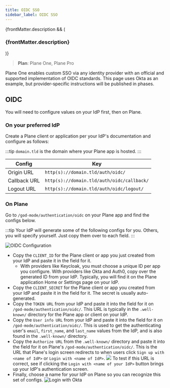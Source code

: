 ```yaml
---
title: OIDC SSO
sidebar_label: OIDC SSO
---
```


{frontMatter.description && (
  <h3 className="description">{frontMatter.description}</h3>
)}

> **Plan**: Plane One, Plane Pro

Plane One enables custom SSO via any identity provider with an official and supported
implementation of OIDC standards. This page uses Okta as an example, but
provider-specific instructions will be published in phases.

## OIDC

You will need to configure values on your IdP first, then on Plane.

### On your preferred IdP

Create a Plane client or application per your IdP's documentation and configure as
follows:

:::tip
`domain.tld` is the domain where your Plane app is hosted.
:::

| **Config**   | **Key**                                    |
| ------------ | ------------------------------------------ |
| Origin URL   | `http(s)://domain.tld/auth/oidc/`          |
| Callback URL | `http(s)://domain.tld/auth/oidc/callback/` |
| Logout URL   | `http(s)://domain.tld/auth/oidc/logout/`   |

### On Plane

Go to `/god-mode/authentication/oidc` on your Plane app and find the configs below.

:::tip
Your IdP will generate some of the following configs for you. Others, you will specify
yourself. Just copy them over to each field.
:::

![OIDC Configuration](/images/custom-sso/oidc-config.png#center)

- Copy the `CLIENT_ID` for the Plane client or app you just created from your IdP and paste it in the field for it.
  - With providers like Keycloak, you must choose a unique ID per app you configure. With providers like Okta and Auth0, copy over the generated ID from your IdP. Typically, you will find it on the Plane application Home or Settings page on your IdP.
- Copy the `CLIENT_SECRET` for the Plane client or app you created from your IdP and paste it in the field for it. The secret is usually auto-generated.
- Copy the `TOKEN URL` from your IdP and paste it into the field for it on `/god-mode/authentication/oidc/`. This URL is typically in the `.well-known/` directory for the Plane app or client on your IdP.
- Copy the `User info URL` from your IdP and paste it into the field for it on `/god-mode/authentication/oidc/`. This is used to get the authenticating user's `email`, `first_name`, and `last_name` values from the IdP, and is also found in the `.well-known/` directory.
- Copy the `Authorize URL` from the `.well-known/` directory and paste it into the field for it on Plane's `/god-mode/authentication/oidc/`. This is the URL that Plane's login screen redirects to when users click `Sign up with <name of IdP>` or `Login with <name of IdP>`.
  ![](/images/custom-sso/plane-login.png#center)
  To test if this URL is correct, see if clicking the `Login with <name of your IdP>` button brings up your IdP's authentication screen.
- Finally, choose a name for your IdP on Plane so you can recognize this set of configs.
  ![Login with Okta](/images/custom-sso/okta-signin.webp#center)
